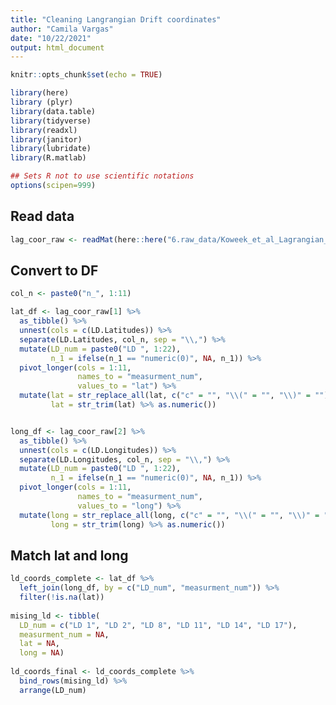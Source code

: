 ```yaml
---
title: "Cleaning Langrangian Drift coordinates"
author: "Camila Vargas"
date: "10/22/2021"
output: html_document
---
```


```r
knitr::opts_chunk$set(echo = TRUE)

library(here)
library (plyr)
library(data.table)
library(tidyverse)
library(readxl)
library(janitor)
library(lubridate)
library(R.matlab)

## Sets R not to use scientific notations
options(scipen=999) 
```

## Read data
```r

lag_coor_raw <- readMat(here::here("6.raw_data/Koweek_et_al_Lagrangian_Drift_coordinates.mat"))

```

## Convert to DF
```r
col_n <- paste0("n_", 1:11)

lat_df <- lag_coor_raw[1] %>% 
  as_tibble() %>% 
  unnest(cols = c(LD.Latitudes)) %>% 
  separate(LD.Latitudes, col_n, sep = "\\,") %>% 
  mutate(LD_num = paste0("LD ", 1:22),
         n_1 = ifelse(n_1 == "numeric(0)", NA, n_1)) %>% 
  pivot_longer(cols = 1:11,
               names_to = "measurment_num",
               values_to = "lat") %>% 
  mutate(lat = str_replace_all(lat, c("c" = "", "\\(" = "", "\\)" = "")),
         lat = str_trim(lat) %>% as.numeric())


long_df <- lag_coor_raw[2] %>% 
  as_tibble() %>% 
  unnest(cols = c(LD.Longitudes)) %>% 
  separate(LD.Longitudes, col_n, sep = "\\,") %>% 
  mutate(LD_num = paste0("LD ", 1:22),
         n_1 = ifelse(n_1 == "numeric(0)", NA, n_1)) %>% 
  pivot_longer(cols = 1:11,
               names_to = "measurment_num",
               values_to = "long") %>% 
  mutate(long = str_replace_all(long, c("c" = "", "\\(" = "", "\\)" = "")),
         long = str_trim(long) %>% as.numeric())


```


## Match lat and long

```r
ld_coords_complete <- lat_df %>% 
  left_join(long_df, by = c("LD_num", "measurment_num")) %>% 
  filter(!is.na(lat))
  
mising_ld <- tibble(
  LD_num = c("LD 1", "LD 2", "LD 8", "LD 11", "LD 14", "LD 17"),
  measurment_num = NA,
  lat = NA,
  long = NA)
  
ld_coords_final <- ld_coords_complete %>% 
  bind_rows(mising_ld) %>% 
  arrange(LD_num)

```



